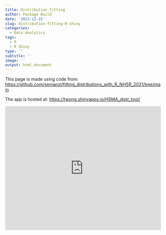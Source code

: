 ```yaml
---
title: Distribution fitting
author: Package Build
date: '2023-12-15'
slug: distribution-fitting-R-shiny
categories:
  - Data Analytics
tags:
  - R
  - R Shiny
type: ''
subtitle: ''
image: ''
output: html_document
---
```




This page is made using code from: <https://github.com/semanzi/fitting_distributions_with_R_NHSR_2021/tree/main>

The app is hosted at:
<https://twong.shinyapps.io/HSMA_distr_tool/>

<iframe height="400" width="100%" frameborder="no" src="https://twong.shinyapps.io/HSMA_distr_tool/">

</iframe>
